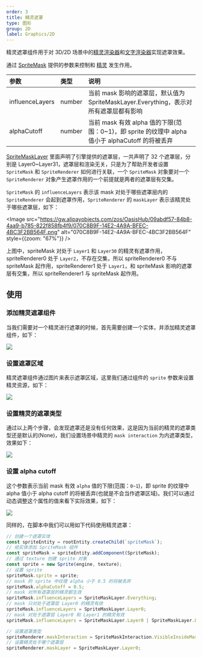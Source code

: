 ```yaml
---
order: 3
title: 精灵遮罩
type: 图形
group: 2D
label: Graphics/2D
---
```


精灵遮罩组件用于对 3D/2D 场景中的[精灵渲染器](/docs/graphics/2D/spriteRenderer/)和[文字渲染器](/docs/graphics/2D/text/)实现遮罩效果。

<Playground href="/embed/sprite-mask" />

通过 [SpriteMask](/apis/core/#SpriteMask) 提供的参数来控制和 [精灵](/docs/graphics/2D/sprite/) 发生作用。

| 参数            | 类型   | 说明                                                                                             |
| :-------------- | :----- | :----------------------------------------------------------------------------------------------- |
| influenceLayers | number | 当前 mask 影响的遮罩层，默认值为 SpriteMaskLayer.Everything，表示对所有遮罩层都有影响            |
| alphaCutoff     | number | 当前 mask 有效 alpha 值的下限(范围：0~1)，即 sprite 的纹理中 alpha 值小于 alphaCutoff 的将被丢弃 |

[SpriteMaskLayer](/apis/core/#SpriteMaskLayer) 里面声明了引擎提供的遮罩层，一共声明了 32 个遮罩层，分别是 Layer0~Layer31，遮罩层和渲染无关，只是为了帮助开发者设置 `SpriteMask` 和 `SpriteRenderer` 如何进行关联，一个 `SpriteMask` 对象要对一个 `SpriteRenderer` 对象产生遮罩作用的一个前提就是两者的遮罩层有交集。

`SpriteMask` 的 `influenceLayers` 表示该 mask 对处于哪些遮罩层内的 `SpriteRenderer` 会起到遮罩作用，`SpriteRenderer` 的 `maskLayer` 表示该精灵处于哪些遮罩层，如下：

<Image src="https://gw.alipayobjects.com/zos/OasisHub/09abdf57-84b8-4aa9-b785-822f858fb4f9/070C8B9F-14E2-4A9A-BFEC-4BC3F2BB564F.png" alt="070C8B9F-14E2-4A9A-BFEC-4BC3F2BB564F" style={{zoom: "67%"}} />

上图中，spriteMask 对处于 `Layer1` 和 `Layer30` 的精灵有遮罩作用，spriteRenderer0 处于 `Layer2`，不存在交集，所以 spriteRenderer0 不与 spriteMask 起作用，spriteRenderer1 处于 `Layer1`，和 spriteMask 影响的遮罩层有交集，所以 spriteRenderer1 与 spriteMask 起作用。

## 使用

### 添加精灵遮罩组件

当我们需要对一个精灵进行遮罩的时候，首先需要创建一个实体，并添加精灵遮罩组件，如下：

<Image src="https://mdn.alipayobjects.com/huamei_w6ifet/afts/img/A*GYVBTbTvqU4AAAAAAAAAAAAADjCHAQ/original" />

### 设置遮罩区域

精灵遮罩组件通过图片来表示遮罩区域，这里我们通过组件的 `sprite` 参数来设置精灵资源，如下：

<Image src="https://mdn.alipayobjects.com/huamei_w6ifet/afts/img/A*k5GsSYqQTKoAAAAAAAAAAAAADjCHAQ/original" />

### 设置精灵的遮罩类型

通过以上两个步骤，会发现遮罩还是没有任何效果，这是因为当前的精灵的遮罩类型还是默认的(None)，我们设置场景中精灵的 `mask interaction` 为内遮罩类型，效果如下：

<Image src="https://mdn.alipayobjects.com/huamei_w6ifet/afts/img/A*GdxhSYLY4EIAAAAAAAAAAAAADjCHAQ/original" />

### 设置 alpha cutoff

这个参数表示当前 mask 有效 `alpha` 值的下限(范围：`0~1`)，即 sprite 的纹理中 alpha 值小于 alpha cutoff 的将被丢弃(也就是不会当作遮罩区域)。我们可以通过动态调整这个属性的值来看下实际效果，如下：

<Image src="https://mdn.alipayobjects.com/huamei_w6ifet/afts/img/A*2CLjT7UTVa8AAAAAAAAAAAAADjCHAQ/original" />

同样的，在脚本中我们可以用如下代码使用精灵遮罩：

```typescript
// 创建一个遮罩实体
const spriteEntity = rootEntity.createChild(`spriteMask`);
// 给实体添加 SpriteMask 组件
const spriteMask = spriteEntity.addComponent(SpriteMask);
// 通过 texture 创建 sprite 对象
const sprite = new Sprite(engine, texture);
// 设置 sprite
spriteMask.sprite = sprite;
// mask 的 sprite 中纹理 alpha 小于 0.5 的将被丢弃
spriteMask.alphaCutoff = 0.5;
// mask 对所有遮罩层的精灵都生效
spriteMask.influenceLayers = SpriteMaskLayer.Everything;
// mask 只对处于遮罩层 Layer0 的精灵有效
spriteMask.influenceLayers = SpriteMaskLayer.Layer0;
// mask 对处于遮罩层 Layer0 和 Layer1 的精灵有效
spriteMask.influenceLayers = SpriteMaskLayer.Layer0 | SpriteMaskLayer.Layer1;

// 设置遮罩类型
spriteRenderer.maskInteraction = SpriteMaskInteraction.VisibleInsideMask;
// 设置精灵处于哪个遮罩层
spriteRenderer.maskLayer = SpriteMaskLayer.Layer0;
```
